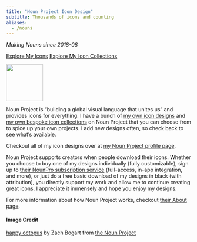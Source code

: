 ```yaml
---
title: "Noun Project Icon Design"
subtitle: Thousands of icons and counting
aliases: 
  - /nouns
---
```


*Making Nouns since 2018-08*

<!-- Noun Link Buttons -->
<a class="btn btn-success" href="https://thenounproject.com/zachbogart/uploads/" role="button"><i class="bi bi-heart-fill"></i> Explore My Icons</a>
<a class="btn btn-primary" href="https://thenounproject.com/browse/creator/zachbogart/icon-collections" role="button"><i class="bi bi-collection"></i> Explore My Icon Collections</a>
<br>

<!-- Icon Image: Small -->
<img src="images/making_nouns.png" width="100"/> 

Noun Project is "building a global visual language that unites us" and provides icons for everything. I have a bunch of [my own icon designs](https://thenounproject.com/zachbogart/uploads/) and [my own bespoke icon collections](https://thenounproject.com/browse/creator/zachbogart/icon-collections) on Noun Project that you can choose from to spice up your own projects. I add new designs often, so check back to see what's available.

Checkout all of my icon designs over at [my Noun Project profile page](https://thenounproject.com/zachbogart/).

Noun Project supports creators when people download their icons. Whether you choose to buy one of my designs individually (fully customizable), sign up to [their NounPro subscription service](https://thenounproject.com/accounts/upgrade/) (full-access, in-app integration, and more), or just do a free basic download of my designs in black (with attribution), you directly support my work and allow me to continue creating great icons. I appreciate it immensely and hope you enjoy my designs.

For more information about how Noun Project works, checkout [their About page](https://thenounproject.com/about/).

<!--Noun Image Credit-->
#### Image Credit
[happy octopus](https://thenounproject.com/zachbogart/collection/adorable-octopus/) by Zach Bogart from [the Noun Project](https://thenounproject.com/zachbogart)
